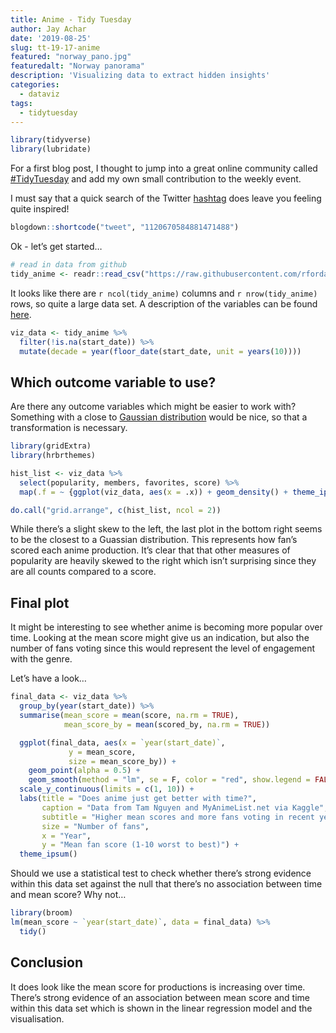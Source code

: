 ```yaml
---
title: Anime - Tidy Tuesday
author: Jay Achar
date: '2019-08-25'
slug: tt-19-17-anime
featured: "norway_pano.jpg"
featuredalt: "Norway panorama"
description: 'Visualizing data to extract hidden insights'
categories:
  - dataviz
tags:
  - tidytuesday
---
```

```r
library(tidyverse)
library(lubridate)
```

For a first blog post, I thought to jump into a great online community called [#TidyTuesday](https://thomasmock.netlify.com/post/tidytuesday-a-weekly-social-data-project-in-r/){target="_blank" rel="noreferrer"} and add my own small contribution to the weekly event.

I must say that a quick search of the Twitter [hashtag](https://twitter.com/hashtag/tidytuesday?lang=en){target="_blank"} does leave you feeling quite inspired!

```r
blogdown::shortcode("tweet", "1120670584881471488")
```

Ok - let's get started...

```r
# read in data from github
tidy_anime <- readr::read_csv("https://raw.githubusercontent.com/rfordatascience/tidytuesday/master/data/2019/2019-04-23/tidy_anime.csv")

```

It looks like there are `r ncol(tidy_anime)` columns and `r nrow(tidy_anime)` rows, so quite a large data set. A description of the variables can be found [here](https://github.com/rfordatascience/tidytuesday/tree/master/data/2019/2019-04-23){target="_blank"}.

```r
viz_data <- tidy_anime %>%
  filter(!is.na(start_date)) %>%
  mutate(decade = year(floor_date(start_date, unit = years(10))))
```


## Which outcome variable to use?

Are there any outcome variables which might be easier to work with? Something with a close to [Gaussian distribution](https://en.wikipedia.org/wiki/Normal_distribution){target=_blank} would be nice, so that a transformation is necessary.

```r
library(gridExtra)
library(hrbrthemes)

hist_list <- viz_data %>%
  select(popularity, members, favorites, score) %>%
  map(.f = ~ {ggplot(viz_data, aes(x = .x)) + geom_density() + theme_ipsum()})

do.call("grid.arrange", c(hist_list, ncol = 2))
```

While there's a slight skew to the left, the last plot in the bottom right seems to be the closest to a Guassian distribution. This represents how fan's scored each anime production. It's clear that that other measures of popularity are heavily skewed to the right which  isn't surprising since they are all counts compared to a score.

## Final plot

It might be interesting to see whether anime is becoming more popular over time. Looking at the mean score might give us an indication, but also the number of fans voting since this would represent the level of engagement with the genre.

Let's have a look...

```r
final_data <- viz_data %>%
  group_by(year(start_date)) %>%
  summarise(mean_score = mean(score, na.rm = TRUE),
            mean_score_by = mean(scored_by, na.rm = TRUE))

  ggplot(final_data, aes(x = `year(start_date)`,
             y = mean_score,
             size = mean_score_by)) +
    geom_point(alpha = 0.5) +
    geom_smooth(method = "lm", se = F, color = "red", show.legend = FALSE) +
  scale_y_continuous(limits = c(1, 10)) +
  labs(title = "Does anime just get better with time?",
       caption = "Data from Tam Nguyen and MyAnimeList.net via Kaggle",
       subtitle = "Higher mean scores and more fans voting in recent years",
       size = "Number of fans",
       x = "Year",
       y = "Mean fan score (1-10 worst to best)") +
  theme_ipsum()

```

Should we use a statistical test to check whether there's strong evidence within this data set against the null that there's no association between time and mean score? Why not...

```r
library(broom)
lm(mean_score ~ `year(start_date)`, data = final_data) %>%
  tidy()

```

## Conclusion

It does look like the mean score for productions is increasing over time. There's strong evidence of an association between mean score and time within this data set which is shown in the linear regression model and the visualisation.
